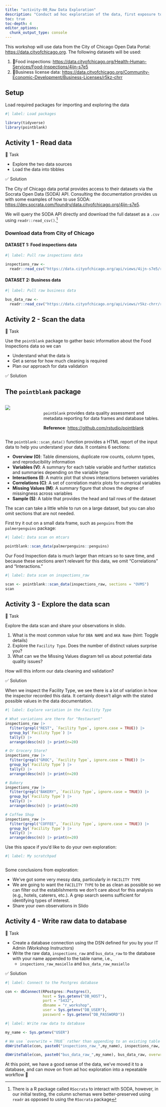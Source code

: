 ```yaml
---
title: "activity-00_Raw Data Exploration"
description: "Conduct ad hoc exploration of the data, first exposure to `pointblank`"
toc: true
toc-depth: 4
editor_options: 
  chunk_output_type: console
---
```


This workshop will use data from the City of Chicago Open Data Portal: <https://data.cityofchicago.org>. The following datasets will be used:

1.  🍕Food inspections: <https://data.cityofchicago.org/Health-Human-Services/Food-Inspections/4ijn-s7e5>
2.  📒Business license data: <https://data.cityofchicago.org/Community-Economic-Development/Business-Licenses/r5kz-chrr>

## Setup

Load required packages for importing and exploring the data

```r
#| label: Load packages

library(tidyverse)
library(pointblank)

```

## Activity 1 - Read data
🔄 Task

- Explore the two data sources
- Load the data into tibbles

✅ Solution

The City of Chicago data portal provides access to their datasets via the Socrata Open Data (SODA) API. Consulting the documentation provides us with some examples of how to use SODA: <https://dev.socrata.com/foundry/data.cityofchicago.org/4ijn-s7e5>.

We will query the SODA API directly and download the full dataset as a `.csv` using `readr::read_csv()`.^[There is a R package called `RSocrata` to interact with SODA, however, in our initial testing, the column schemas were better-preserved using `readr` as opposed to using the `RSocrata` package]



### Download data from City of Chicago

#### DATASET 1: Food inspections data

```r
#| label: Pull raw inspections data

inspections_raw <- 
  readr::read_csv("https://data.cityofchicago.org/api/views/4ijn-s7e5/rows.csv") 
```



#### DATASET 2: Business data

```r
#| label: Pull raw business data

bus_data_raw <- 
  readr::read_csv("https://data.cityofchicago.org/api/views/r5kz-chrr/rows.csv") 
```

## Activity 2 - Scan the data

🔄 Task

Use the `pointblank` package to gather basic information about the Food Inspections data so we can

- Understand what the data is
- Get a sense for how much cleaning is required
- Plan our approach for data validation


✅ Solution

::: callout-tip
## The `pointblank` package

::: columns
::: {.column width="20%"}
![](https://github.com/rstudio/pointblank/raw/main/man/figures/logo.svg){style="padding-right: 15px;"}
:::

::: {.column width="75%"}
<br> `pointblank` provides data quality assessment and metadata reporting for data frames and database tables. 

**Reference**: <https://github.com/rstudio/pointblank>
:::
:::
:::

The `pointblank::scan_data()` function provides a HTML report of the input data to help you understand your data. It contains 6 sections:

-   **Overview (O)**: Table dimensions, duplicate row counts, column types, and reproducibility information
-   **Variables (V)**: A summary for each table variable and further statistics and summaries depending on the variable type
-   **Interactions (I)**: A matrix plot that shows interactions between variables
-   **Correlations (C)**: A set of correlation matrix plots for numerical variables
-   **Missing Values (M)**: A summary figure that shows the degree of missingness across variables
-   **Sample (S)**: A table that provides the head and tail rows of the dataset

The scan can take a little while to run on a large dataset, but you can also omit sections that are not needed. 

First try it out on a small data frame, such as `penguins` from the `palmerpenguins` package:

```r
#| label: Data scan on mtcars

pointblank::scan_data(palmerpenguins::penguins) 

```

Our Food Inspection data is much larger than mtcars so to save time, and because these sections aren't relevant for this data, we omit "Correlations" and "Interactions."

```r
#| label: Data scan on inspections_raw

scan <- pointblank::scan_data(inspections_raw, sections = "OVMS")
scan

```

## Activity 3 - Explore the data scan

🔄 Task

Explore the data scan and share your observations in slido.  
<!-- TODO: ADD SLIDO INFO -->

1.  What is the most common value for `DBA NAME` and `AKA Name` (hint: Toggle details)
2.  Explore the `Facility Type`. Does the number of distinct values surprise you?
3.  What can we the Missing Values diagram tell us about potential data quality issues?

How will this inform our data cleaning and validation?  

✅ Solution

When we inspect the Facility Type, we see there is a lot of variation in how the inspector recorded this data. It certainly doesn't align with the stated possible values in the data documentation.

```r
#| label: Explore variation in the Facility Type

# What variations are there for "Restaurant" 
inspections_raw |> 
  filter(grepl("REST", `Facility Type`, ignore.case = TRUE)) |> 
  group_by(`Facility Type`) |> 
  tally() |> 
  arrange(desc(n)) |> print(n=20)

# Or Grocery Store?
inspections_raw |> 
  filter(grepl("GROC", `Facility Type`, ignore.case = TRUE)) |> 
  group_by(`Facility Type`) |> 
  tally() |> 
  arrange(desc(n)) |> print(n=20)

# Bakery
inspections_raw |> 
  filter(grepl("BAKERY", `Facility Type`, ignore.case = TRUE)) |>
  group_by(`Facility Type`) |>
  tally() |> 
  arrange(desc(n)) |> print(n=20)

# Coffee Shop
inspections_raw |> 
  filter(grepl("COFFEE", `Facility Type`, ignore.case = TRUE)) |>
  group_by(`Facility Type`) |>
  tally() |> 
  arrange(desc(n)) |> print(n=20)
```

Use this space if you'd like to do your own exploration:
```r
#| label: My scratchpad



```


Some conclusions from exploration: 

- We've got some very messy data, particularly in `FACILITY TYPE`
- We are going to want the `FACILITY TYPE` to be as clean as possible so we can filter out the establishments we don't care about for this analysis (e.g., hotels, caterers, etc.). A grep search seems sufficient for identifying types of interest.
- Share your own observations in Slido

## Activity 4 - Write raw data to database

🔄 Task

- Create a database connection using the DSN defined for you by your IT Admin (Workshop Instructors)
- Write the raw data, `inspections_raw` and `bus_data_raw` to the database with your name appended to the table name, i.e., 
  - `inspections_raw_masiello` and `bus_data_raw_masiello`
  
✅ Solution

<!-- TODO: configure a DSN For the database. Can this work with the `RPostgres` package? -->
```r
#| label: Connect to the Postgres database

con <- dbConnect(RPostgres::Postgres(), 
                 host = Sys.getenv("DB_HOST"), 
                 port = "5432", 
                 dbname = "r_workshop", 
                 user = Sys.getenv("DB_USER"), 
                 password = Sys.getenv("DB_PASSWORD"))

```

```r
#| label: Write raw data to database

my_name <- Sys.getenv("USER")

# We use `overwrite = TRUE` rather than appending to an existing table
dbWriteTable(con, paste0("inspections_raw_",my_name), inspections_raw, overwrite = TRUE)

dbWriteTable(con, paste0("bus_data_raw_",my_name), bus_data_raw, overwrite = TRUE)


```


At this point, we have a good sense of the data, we've moved it to a database, and can move on from ad hoc exploration into a repeatable workflow 🎉  

